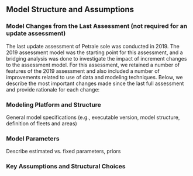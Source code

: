 ## Model Structure and Assumptions


### Model Changes from the Last Assessment (not required for an update assessment)

The last update assessment of Petrale sole was conducted in 2019. The 2019 assessment model was the starting point for this assessment, and a bridging analysis was done to investigate the impact of increment changes to the assessment model. For this assessment, we retained a number of features of the 2019 assessment and also included a number of improvements related to use of data and modeling techniques.  Below, we describe the most important changes made since the last full assessment and provide rationale for each change:

\begin{enumerate}

\item Upgraded to Stock Synthesis version 3.30.21 (released in February 2023). 
Rationale:  This is standard practice to capitalize on newly developed features and corrections to older versions as well as improvements in computational efficiency.  Model results were nearly identical before and after this change. 

\item Removing fishery CPUE time series. 
Rationale: 

\item Combining Winter and Summer fleets into corresponding annual North and South fleets. 
Rationale: The separation of North and South fleets into the Winter and Summer fleets were primarily motivated by the using the fishery CPUE indices (form Winter fisheries). With removal of CPUE indices from the model, separation into Winter and Summer fleets was no longer needed. Selectivity curves estimated for Winter and Summer fleets in both North and South were very similar, and our initial exploration of mirroring selectivity of Winter and Summer fleets yielded identical results. Combining Winter and Summer fleets within North and South fleets removed uncertainty associated with separating annual catches by season (Winter fleet was defined as November of previous year through the February of the current year), since only limited records of landings by month is available in the pre-PacFIN period. Finally, using annual catches (and not assigning to current year catches from previous) puts assessment in alignment with management system, which operated on a calendar year basis.  

\item Using a single triennial survey time series (instead separating it into early and late indices).
Rationale: The triennial index was separated in the past assessment dues to change in depth and latitudinal coverage of the triennial survey. Treating the survey as a single index did not make a difference, but provided for a longer historical single series, but simplified the structure of the assessment model.

\item Updating input sample sizes using a combination of number of trips and number and fish (rather than using number of trips, as sample sizes).
Rationale: According to best practices.

\item Updating maturity and fecundity parameters.
Rationale: To incorporate the most up-to-date information.

\end{enumerate}



### Modeling Platform and Structure
General model specifications (e.g., executable version, model structure, definition of fleets and areas)


### Model Parameters
Describe estimated vs. fixed parameters, priors

### Key Assumptions and Structural Choices